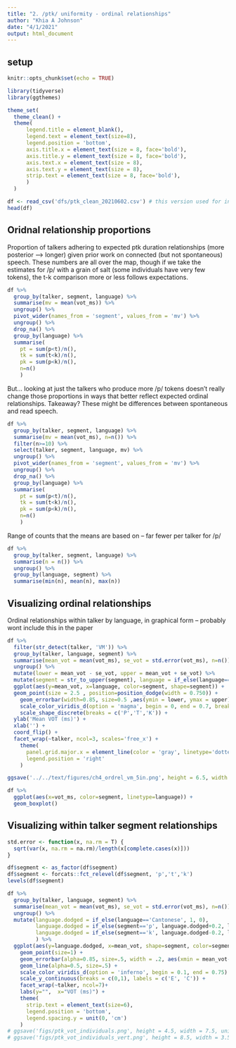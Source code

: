 ```yaml
---
title: "2. /ptk/ uniformity - ordinal relationships"
author: "Khia A Johnson"
date: "4/1/2021"
output: html_document
---
```


## setup
```r
knitr::opts_chunk$set(echo = TRUE)
```

```r
library(tidyverse)
library(ggthemes)

theme_set(
  theme_clean() + 
  theme(
      legend.title = element_blank(),
      legend.text = element_text(size=8),
      legend.position = 'bottom',
      axis.title.x = element_text(size = 8, face='bold'),
      axis.title.y = element_text(size = 8, face='bold'),
      axis.text.x = element_text(size = 8),
      axis.text.y = element_text(size = 8),
      strip.text = element_text(size = 8, face='bold'),
      )
  )
```

```r
df <- read_csv('dfs/ptk_clean_20210602.csv') # this version used for interspeech revisions
head(df)
```

## Oridnal relationship proportions
Proportion of talkers adhering to expected ptk duration relationships (more posterior --> longer) given prior work on connected (but not spontaneous) speech. These numbers are all over the map, though if we take the estimates for /p/ with a grain of salt (some individuals have very few tokens), the t-k comparison more or less follows expectations.
```r
df %>%
  group_by(talker, segment, language) %>%
  summarise(mv = mean(vot_ms)) %>%
  ungroup() %>%
  pivot_wider(names_from = 'segment', values_from = 'mv') %>%
  ungroup() %>%
  drop_na() %>%
  group_by(language) %>%
  summarise(
    pt = sum(p<t)/n(), 
    tk = sum(t<k)/n(), 
    pk = sum(p<k)/n(),
    n=n()
    )
```

But... looking at just the talkers who produce more /p/ tokens doesn't really change those proportions in ways that better reflect expected ordinal relationships. Takeaway? These might be differences between spontaneous and read speech. 
```r
df %>%
  group_by(talker, segment, language) %>%
  summarise(mv = mean(vot_ms), n=n()) %>%
  filter(n>=10) %>%
  select(talker, segment, language, mv) %>%
  ungroup() %>%
  pivot_wider(names_from = 'segment', values_from = 'mv') %>%
  ungroup() %>%
  drop_na() %>%
  group_by(language) %>%
  summarise(
    pt = sum(p<t)/n(), 
    tk = sum(t<k)/n(), 
    pk = sum(p<k)/n(),
    n=n()
    )
```

Range of counts that the means are based on -- far fewer per talker for /p/
```r
df %>%
  group_by(talker, segment, language) %>%
  summarise(n = n()) %>%
  ungroup() %>%
  group_by(language, segment) %>%
  summarise(min(n), mean(n), max(n))
```

## Visualizing ordinal relationships
Ordinal relationships within talker by language, in graphical form -- probably wont include this in the paper
```r
df %>%
  filter(str_detect(talker, 'VM')) %>%
  group_by(talker, language, segment) %>%
  summarise(mean_vot = mean(vot_ms), se_vot = std.error(vot_ms), n=n()) %>%
  ungroup() %>%
  mutate(lower = mean_vot - se_vot, upper = mean_vot + se_vot) %>%
  mutate(segment = str_to_upper(segment), language = if_else(language=='English', 'E', 'C')) %>%
  ggplot(aes(y=mean_vot, x=language, color=segment, shape=segment)) +
  geom_point(size = 2.5 , position=position_dodge(width = 0.750)) +
    geom_errorbar(width=0.85, size=0.5 ,aes(ymin = lower, ymax = upper), position=position_dodge(width = 0.75)) +
    scale_color_viridis_d(option = 'magma', begin = 0, end = 0.7, breaks = c('P','T','K')) +
    scale_shape_discrete(breaks = c('P','T','K')) +
  ylab('Mean VOT (ms)') +
  xlab('') +
  coord_flip() +
  facet_wrap(~talker, ncol=3, scales='free_x') +
    theme(
      panel.grid.major.x = element_line(color = 'gray', linetype='dotted'),
      legend.position = 'right'
    )

ggsave('../../text/figures/ch4_ordrel_vm_5in.png', height = 6.5, width = 5, units='in')
```



```r
df %>%
  ggplot(aes(x=vot_ms, color=segment, linetype=language)) +
  geom_boxplot()
```



## Visualizing within talker segment relationships
```r
std.error <- function(x, na.rm = T) {
  sqrt(var(x, na.rm = na.rm)/length(x[complete.cases(x)]))
}

df$segment <- as_factor(df$segment)
df$segment <- forcats::fct_relevel(df$segment, 'p','t','k')
levels(df$segment)
```


```r
df %>%
  group_by(talker, language, segment) %>%
  summarise(mean_vot = mean(vot_ms), se_vot = std.error(vot_ms), n=n()) %>%
  ungroup() %>%
  mutate(language.dodged = if_else(language=='Cantonese', 1, 0),
         language.dodged = if_else(segment=='p', language.dodged+0.2, language.dodged),
         language.dodged = if_else(segment=='k', language.dodged-0.2, language.dodged)
         ) %>%
  ggplot(aes(y=language.dodged, x=mean_vot, shape=segment, color=segment, group=segment)) +
    geom_point(size=1) +
    geom_errorbar(alpha=0.85, size=.5, width = .2, aes(xmin = mean_vot-se_vot, xmax = mean_vot+se_vot)) +
    geom_line(alpha=0.5, size=.5) +
    scale_color_viridis_d(option = 'inferno', begin = 0.1, end = 0.75) +
    scale_y_continuous(breaks = c(0,1), labels = c('E', 'C')) +
    facet_wrap(~talker, ncol=7)+
    labs(y="",  x="VOT (ms)") +
    theme(
      strip.text = element_text(size=6),
      legend.position = 'bottom',
      legend.spacing.y = unit(0, 'cm')
    )
# ggsave('figs/ptk_vot_individuals.png', height = 4.5, width = 7.5, units='in')
# ggsave('figs/ptk_vot_individuals_vert.png', height = 8.5, width = 3.5, units='in') # Used in interspeech paper with manually moved legend - don't re-run; different sizes for paper and poster
```

